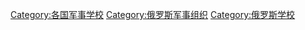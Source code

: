 [[Category:各国军事学校|Category:各国军事学校]]
[[Category:俄罗斯军事组织|Category:俄罗斯军事组织]]
[[Category:俄罗斯学校|Category:俄罗斯学校]]